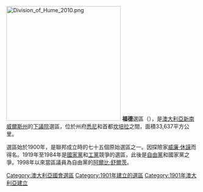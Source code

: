 [[File:Division_of_Hume_2010.png|300px]]
'''福德'''選區（{{lang-en|Division of Hume}}），是[[澳大利亞|澳大利亞]][[新南威爾斯州|新南威爾斯州]]的[[澳大利亞下議院|下議院]]選區，位於州府[[悉尼|悉尼]]和首都[[坎培拉|坎培拉]]之間，面積33,637平方公里。

選區始於1900年，是聯邦成立時的七十五個原始選區之一。因探險家[[威廉·休謨|威廉·休謨]]而得名。1919年至1984年是[[澳大利亞國家黨|國家黨]]和[[澳大利亞工黨|工黨]]競爭的選區，此後是[[澳大利亞自由黨|自由黨]]和國家黨之爭。1998年以來當區議員為自由黨的[[阿爾比·舒爾茨|阿爾比·舒爾茨]]。

{{DEFAULTSORT:Hume}}
[[Category:澳大利亞國會選區|Category:澳大利亞國會選區]]
[[Category:1901年建立的選區|Category:1901年建立的選區]]
[[Category:1901年澳大利亞建立|Category:1901年澳大利亞建立]]